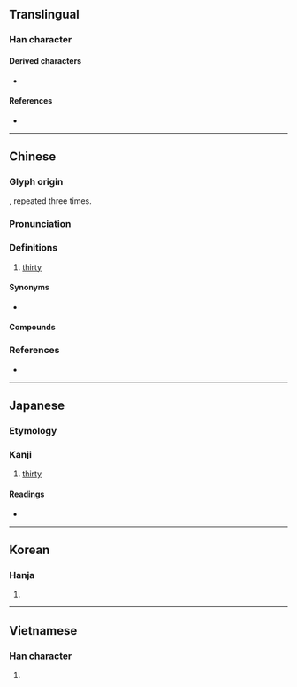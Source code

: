 {{also|〺}}
{{character info/new}}
==Translingual==

===Han character===
{{Han char|rn=24|rad=十|as=02|sn=4|four=44000|canj=TJ|ids=⿻川一,⿻丿卄,⿻廾丨}}

====Derived characters====
* {{l|mul|[[𠯢]], [[𫭜]], [[𢌽]], [[𦬢]], [[𤽒]], [[𦱴]]}} <!-- Other characters: 𠎰𢧯𠙭𢰎𣡅𪥙 -->

====References====
* {{Han ref|kx=0156.010|dkj=02700|dj=0353.020|hdz=10059.030|uh=5345}}

----

==Chinese==
{{zh-forms|alt=丗,𠦃,𠦄}}

===Glyph origin===
{{Han etyl}}
{{m|zh|十||10}}, repeated three times.

===Pronunciation===
{{zh-pron
|m=sà
|c=saa1,saa4,saa1 aa6
|h=pfs=
|md=
|mn=
|mn-t=sab4
|w=
|mc=
|oc=y
|cat=num
}}

===Definitions===
{{zh-hanzi}}

# [[thirty]]

====Synonyms====
* {{zh-l|三十}}

====Compounds====
{{zh-der|五卅慘案|五卅運動|西卅店}}

===References===
* {{R:twedu|a00433}}

----

==Japanese==

===Etymology===
{{rfe|lang=ja|From the {{etyl|ltc|ja}} {{m|ltc|卅}}?}}

===Kanji===
{{ja-kanji|grade=|rs=十02}}

# [[thirty]]

====Readings====
* {{ja-readings|goon=そう<そふ|kanon=そう<さふ|kun=さんじゅう-<さんじふ-, みそ-}}

----

==Korean==

===Hanja===
{{ko-hanja|hangeul=삽|rv=sap|mr=sap}}

# {{defn|lang=ko|sort=十02}}

----

==Vietnamese==

===Han character===
{{vi-hantu|[[tạp]], [[nẫm]]|rs=十02}}

# {{defn|lang=vi|sort=十02}}